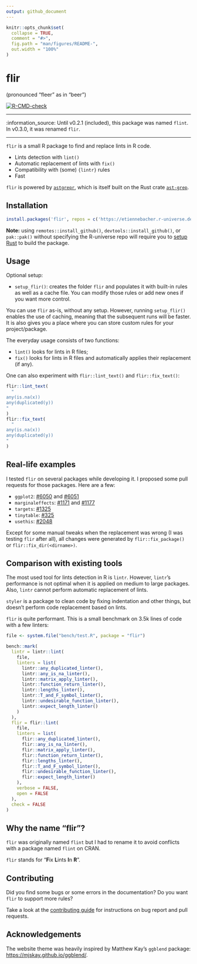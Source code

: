 ```yaml
---
output: github_document
---
```


<!-- README.md is generated from README.Rmd. Please edit that file -->

```r
knitr::opts_chunk$set(
  collapse = TRUE,
  comment = "#>",
  fig.path = "man/figures/README-",
  out.width = "100%"
)
```

# flir

(pronounced "fleer" as in "beer")

<!-- badges: start -->
[![R-CMD-check](https://github.com/etiennebacher/flir/actions/workflows/R-CMD-check.yaml/badge.svg)](https://github.com/etiennebacher/flir/actions/workflows/R-CMD-check.yaml)
<!-- badges: end -->

---

:information_source: Until v0.2.1 (included), this package was named `flint`. In v0.3.0, it was renamed `flir`.

---


`flir` is a small R package to find and replace lints in R code.

* Lints detection with `lint()`
* Automatic replacement of lints with `fix()`
* Compatibility with (some) `{lintr}` rules
* Fast

`flir` is powered by [`astgrepr`](https://github.com/etiennebacher/astgrepr/),
which is itself built on the Rust crate [`ast-grep`](https://ast-grep.github.io/).

## Installation

``` r
install.packages('flir', repos = c('https://etiennebacher.r-universe.dev', 'https://cloud.r-project.org'))
```

**Note:** using `remotes::install_github()`, `devtools::install_github()`,
or `pak::pak()` without specifying the R-universe repo will require you to
[setup Rust](https://www.rust-lang.org/tools/install) to build the package.

## Usage

Optional setup:

* `setup_flir()`: creates the folder `flir` and populates it with built-in rules
  as well as a cache file. You can modify those rules or add new ones if you
  want more control.

You can use `flir` as-is, without any setup. However, running `setup_flir()`
enables the use of caching, meaning that the subsequent runs will be faster. It
is also gives you a place where you can store custom rules for your
project/package.

The everyday usage consists of two functions:

* `lint()` looks for lints in R files;
* `fix()` looks for lints in R files and automatically applies their replacement
  (if any).

One can also experiment with `flir::lint_text()` and `flir::fix_text()`:

```r
flir::lint_text(
  "
any(is.na(x))
any(duplicated(y))
"
)
flir::fix_text(
  "
any(is.na(x))
any(duplicated(y))
"
)
```

## Real-life examples

I tested `flir` on several packages while developing it. I proposed some pull
requests for those packages. Here are a few:

* `ggplot2`: [#6050](https://github.com/tidyverse/ggplot2/pull/6050/files) and [#6051](https://github.com/tidyverse/ggplot2/pull/6051/files)
* `marginaleffects`: [#1171](https://github.com/vincentarelbundock/marginaleffects/pull/1171/files) and [#1177](https://github.com/vincentarelbundock/marginaleffects/pull/1177/files)
* `targets`: [#1325](https://github.com/ropensci/targets/pull/1325/files)
* `tinytable`: [#325](https://github.com/vincentarelbundock/tinytable/pull/325/files)
* `usethis`: [#2048](https://github.com/r-lib/usethis/pull/2048/files)

Except for some manual tweaks when the replacement was wrong (I was testing
`flir` after all), all changes were generated by `flir::fix_package()` or
`flir::fix_dir(<dirname>)`.


## Comparison with existing tools

The most used tool for lints detection in R is `lintr`. However, `lintr`'s
performance is not optimal when it is applied on medium to large packages. Also,
`lintr` cannot perform automatic replacement of lints.

`styler` is a package to clean code by fixing indentation and other things, but
doesn't perform code replacement based on lints.

`flir` is quite performant. This is a small benchmark on 3.5k lines of code with
a few linters:

```r
file <- system.file("bench/test.R", package = "flir")

bench::mark(
  lintr = lintr::lint(
    file,
    linters = list(
      lintr::any_duplicated_linter(),
      lintr::any_is_na_linter(),
      lintr::matrix_apply_linter(),
      lintr::function_return_linter(),
      lintr::lengths_linter(),
      lintr::T_and_F_symbol_linter(),
      lintr::undesirable_function_linter(),
      lintr::expect_length_linter()
    )
  ),
  flir = flir::lint(
    file,
    linters = list(
      flir::any_duplicated_linter(),
      flir::any_is_na_linter(),
      flir::matrix_apply_linter(),
      flir::function_return_linter(),
      flir::lengths_linter(),
      flir::T_and_F_symbol_linter(),
      flir::undesirable_function_linter(),
      flir::expect_length_linter()
    ),
    verbose = FALSE,
    open = FALSE
  ),
  check = FALSE
)
```

## Why the name "flir"?

`flir` was originally named `flint` but I had to rename it to avoid conflicts with
a package named `flint` on CRAN.

`flir` stands for "**F**ix **L**ints **I**n **R**".

## Contributing

Did you find some bugs or some errors in the documentation? Do you want
`flir` to support more rules?

Take a look at the [contributing
guide](https://flir.etiennebacher.com/CONTRIBUTING.html) for
instructions on bug report and pull requests.

## Acknowledgements

The website theme was heavily inspired by Matthew Kay’s `ggblend`
package: <https://mjskay.github.io/ggblend/>.

